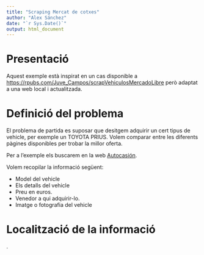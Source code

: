 ---
title: "Scraping Mercat de cotxes"
author: "Alex Sánchez"
date: "`r Sys.Date()`"
output: html_document
---

# Presentació

Aquest exemple està inspirat en un cas disponible a [https://rpubs.com/Juve_Campos/scrapVehiculosMercadoLibre](https://rpubs.com/Juve_Campos/scrapVehiculosMercadoLibre) però adaptat a una web local i actualitzada.

# Definició del problema

El problema de partida es suposar que desitgem adquirir un cert tipus de vehicle, per exemple un TOYOTA PRIUS. Volem comparar entre les diferents pàgines disponibles per trobar la millor oferta.

Per a l'exemple els buscarem en la web [Autocasión](https://www.autocasion.com/).

Volem recopilar la informació següent:

- Model del vehicle
- Els detalls del vehicle
- Preu en euros.
- Venedor a qui adquirir-lo.
- Imatge o fotografia del vehicle

# Localització de la informació
.